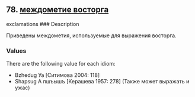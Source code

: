 ## 78. <a href =  'https://agricolamz.github.io/The_Circassian_Isoglosses_Database/78.html'>междометие восторга</a>
exclamations
### Description

Приведены междометия, используемые для выражения восторга.

### Values
There are the following value for each idiom:

* Bzhedug  Уа [Ситимова 2004: 118] 
* Shapsug  А пшъышъ [Керашева 1957: 278] (Также может выражать и ужас)

